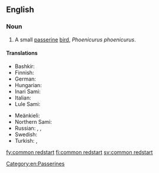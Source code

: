 ==English==
{{wikipedia}}

===Noun===
{{en-noun|head=[[common]] [[redstart]]}}

# A small [[passerine]] [[bird]], ''Phoenicurus phoenicurus''.

====Translations====
{{trans-top|Phoenicurus phoenicurus}}
* Bashkir: {{t|ba|утҡойроҡ|tr=utqoyroq|sc=Cyrl}}
* Finnish: {{t+|fi|leppälintu}}
* German: {{t|de|Gartenrotschwanz|m}}
* Hungarian: {{t|hu|kerti rozsdafarkú}}
* Inari Sami: {{t|smn|leibiloddááš}}
* Italian: {{t|it|codirosso|m}}
* Lule Sami: {{t|smj|liejbbelådde}}
{{trans-mid}}
* Meänkieli: {{t|fit|uulintu}}
* Northern Sami: {{t|se|leaibeloddi}}
* Russian: {{t|ru|обыкнове́нная горихво́стка|f|sc=Cyrl}}, {{t|ru|садо́вая горихво́стка|f|sc=Cyrl}}, {{t|ru|горихво́стка-лысу́шка|f|sc=Cyrl}}
* Swedish: {{t+|sv|rödstjärt|c}}
* Turkish: {{t+|tr|bayağı kızılkuyruk}}, {{t+|tr|kızılkuyruk}}
{{trans-bottom}}

[[Category:en:Passerines]]

[[fy:common redstart]]
[[fi:common redstart]]
[[sv:common redstart]]